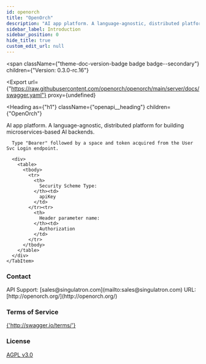 ```yaml
---
id: openorch
title: "OpenOrch"
description: "AI app platform. A language-agnostic, distributed platform for building microservices-based AI backends."
sidebar_label: Introduction
sidebar_position: 0
hide_title: true
custom_edit_url: null
---
```



<span
  className={"theme-doc-version-badge badge badge--secondary"}
  children={"Version: 0.3.0-rc.16"}
>
</span>

<Export
  url={"https://raw.githubusercontent.com/openorch/openorch/main/server/docs/swagger.yaml"}
  proxy={undefined}
>
  
</Export>

<Heading
  as={"h1"}
  className={"openapi__heading"}
  children={"OpenOrch"}
>
</Heading>



AI app platform. A language-agnostic, distributed platform for building microservices-based AI backends.

<div
  style={{"marginBottom":"2rem"}}
>
  <Heading
    id={"authentication"}
    as={"h2"}
    className={"openapi-tabs__heading"}
    children={"Authentication"}
  >
  </Heading><SchemaTabs
    className={"openapi-tabs__security-schemes"}
  >
    <TabItem
      label={"API Key: BearerAuth"}
      value={"BearerAuth"}
    >
      
      
      Type "Bearer" followed by a space and token acquired from the User Svc Login endpoint.
      
      <div>
        <table>
          <tbody>
            <tr>
              <th>
                Security Scheme Type:
              </th><td>
                apiKey
              </td>
            </tr><tr>
              <th>
                Header parameter name:
              </th><td>
                Authorization
              </td>
            </tr>
          </tbody>
        </table>
      </div>
    </TabItem>
  </SchemaTabs>
</div><div
  style={{"display":"flex","flexDirection":"column","marginBottom":"var(--ifm-paragraph-margin-bottom)"}}
>
  <h3
    style={{"marginBottom":"0.25rem"}}
  >
    Contact
  </h3><span>
    API Support: [sales@singulatron.com](mailto:sales@singulatron.com)
  </span><span>
    URL: [http://openorch.org/](http://openorch.org/)
  </span>
</div><div
  style={{"marginBottom":"var(--ifm-paragraph-margin-bottom)"}}
>
  <h3
    style={{"marginBottom":"0.25rem"}}
  >
    Terms of Service
  </h3><a
    href={"http://swagger.io/terms/"}
  >
    {'http://swagger.io/terms/'}
  </a>
</div><div
  style={{"marginBottom":"var(--ifm-paragraph-margin-bottom)"}}
>
  <h3
    style={{"marginBottom":"0.25rem"}}
  >
    License
  </h3><a
    href={"https://www.gnu.org/licenses/agpl-3.0.html"}
  >
    AGPL v3.0
  </a>
</div>
      